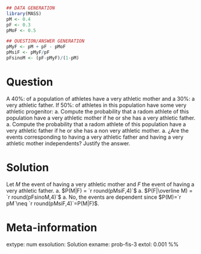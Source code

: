 
```r
## DATA GENERATION
library(MASS)
pM <- 0.4 
pF <- 0.3
pMoF <- 0.5

## QUESTION/ANSWER GENERATION
pMyF <- pM + pF - pMoF
pMsiF <- pMyF/pF
pFsinoM <- (pF-pMyF)/(1-pM)
```

Question
========
A 40%: of a population of athletes have a very athletic mother and a 30%: a very athletic father.
If 50%: of athletes in this population have some very athletic progenitor:
a. Compute the probability that a radom athlete of this population have a very athletic mother if he or she has a very athletic father.
a. Compute the probability that a radom athlete of this population have a very athletic father if he or she has a non very athletic mother.
a. ¿Are the events corresponding to having a very athletic father and having a very athletic mother independents? Justify the answer.

Solution
========
Let $M$ the event of having a very athletic mother and $F$ the event of having a very athletic father.
a. $P(M|F) = `r round(pMsiF,4)`$
a. $P(F|\overline M) = `r round(pFsinoM,4)`$
a. No, the events are dependent since $P(M)=`r pM`\neq `r round(pMsiF,4)`=P(M|F)$.

Meta-information 
================
extype: num
exsolution: Solution
exname: prob-fis-3
extol: 0.001
%% \degree{Physioteraphy}
 
